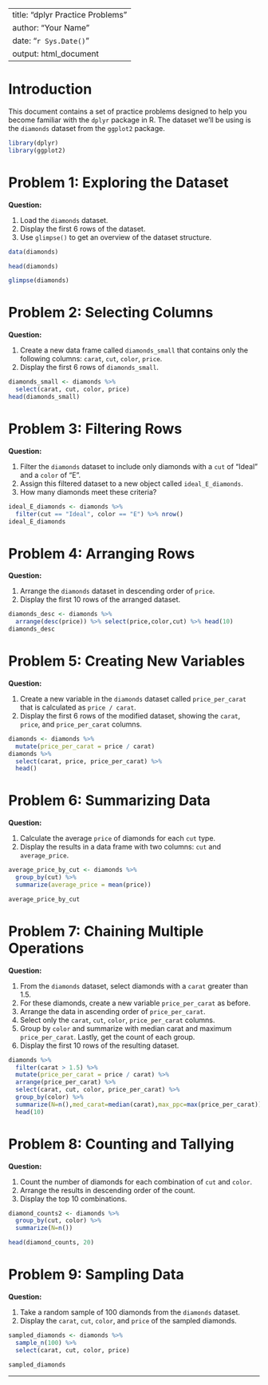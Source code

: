 
---
title: "dplyr Practice Problems"
author: "Your Name"
date: "`r Sys.Date()`"
output: html_document
---

# Introduction

This document contains a set of practice problems designed to help you become familiar with the `dplyr` package in R. The dataset we'll be using is the `diamonds` dataset from the `ggplot2` package.

```{r}
library(dplyr)
library(ggplot2)
```

# Problem 1: Exploring the Dataset

**Question:**

1. Load the `diamonds` dataset.
2. Display the first 6 rows of the dataset.
3. Use `glimpse()` to get an overview of the dataset structure.



```{r}
data(diamonds)

head(diamonds)

glimpse(diamonds)
```

# Problem 2: Selecting Columns

**Question:**

1. Create a new data frame called `diamonds_small` that contains only the following columns: `carat`, `cut`, `color`, `price`.
2. Display the first 6 rows of `diamonds_small`.



```{r}
diamonds_small <- diamonds %>%
  select(carat, cut, color, price)
head(diamonds_small)
```

# Problem 3: Filtering Rows

**Question:**

1. Filter the `diamonds` dataset to include only diamonds with a `cut` of "Ideal" and a `color` of "E".
2. Assign this filtered dataset to a new object called `ideal_E_diamonds`.
3. How many diamonds meet these criteria?



```{r}
ideal_E_diamonds <- diamonds %>%
  filter(cut == "Ideal", color == "E") %>% nrow()
ideal_E_diamonds
```

# Problem 4: Arranging Rows

**Question:**

1. Arrange the `diamonds` dataset in descending order of `price`.
2. Display the first 10 rows of the arranged dataset.



```{r}
diamonds_desc <- diamonds %>%
  arrange(desc(price)) %>% select(price,color,cut) %>% head(10)
diamonds_desc
```

# Problem 5: Creating New Variables

**Question:**

1. Create a new variable in the `diamonds` dataset called `price_per_carat` that is calculated as `price / carat`.
2. Display the first 6 rows of the modified dataset, showing the `carat`, `price`, and `price_per_carat` columns.



```{r}
diamonds <- diamonds %>%
  mutate(price_per_carat = price / carat)
diamonds %>%
  select(carat, price, price_per_carat) %>%
  head()
```

# Problem 6: Summarizing Data

**Question:**

1. Calculate the average `price` of diamonds for each `cut` type.
2. Display the results in a data frame with two columns: `cut` and `average_price`.



```{r}
average_price_by_cut <- diamonds %>%
  group_by(cut) %>%
  summarize(average_price = mean(price))

average_price_by_cut
```

# Problem 7: Chaining Multiple Operations

**Question:**

1. From the `diamonds` dataset, select diamonds with a `carat` greater than 1.5.
2. For these diamonds, create a new variable `price_per_carat` as before.
3. Arrange the data in ascending order of `price_per_carat`.
4. Select only the `carat`, `cut`, `color`, `price_per_carat` columns.
5. Group by `color` and summarize with median carat and maximum `price_per_carat`. Lastly, get the count of each group.
5. Display the first 10 rows of the resulting dataset.



```{r}
diamonds %>%
  filter(carat > 1.5) %>%
  mutate(price_per_carat = price / carat) %>%
  arrange(price_per_carat) %>%
  select(carat, cut, color, price_per_carat) %>%
  group_by(color) %>% 
  summarize(N=n(),med_carat=median(carat),max_ppc=max(price_per_carat)) %>%
  head(10)
```

# Problem 8: Counting and Tallying

**Question:**

1. Count the number of diamonds for each combination of `cut` and `color`.
2. Arrange the results in descending order of the count.
3. Display the top 10 combinations.



```{r}
diamond_counts2 <- diamonds %>%
  group_by(cut, color) %>%
  summarize(N=n())

head(diamond_counts, 20)
```

# Problem 9: Sampling Data

**Question:**

1. Take a random sample of 100 diamonds from the `diamonds` dataset.
2. Display the `carat`, `cut`, `color`, and `price` of the sampled diamonds.



```{r}

sampled_diamonds <- diamonds %>%
  sample_n(100) %>%
  select(carat, cut, color, price)

sampled_diamonds
```



---
